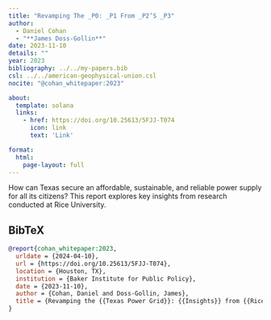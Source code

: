 ```yaml
---
title: "Revamping The _P0: _P1 From _P2’S _P3"
author:
  - Daniel Cohan
  - "**James Doss-Gollin**"
date: 2023-11-10
details: ""
year: 2023
bibliography: ../../my-papers.bib
csl: ../../american-geophysical-union.csl
nocite: "@cohan_whitepaper:2023"

about:
  template: solana
  links:
    - href: https://doi.org/10.25613/5FJJ-T074
      icon: link
      text: 'Link'

format:
  html:
    page-layout: full
---
```


How can Texas secure an affordable, sustainable, and reliable power supply for all its citizens? This report explores key insights from research conducted at Rice University.

## BibTeX

```bibtex
@report{cohan_whitepaper:2023,
  urldate = {2024-04-10},
  url = {https://doi.org/10.25613/5FJJ-T074},
  location = {Houston, TX},
  institution = {Baker Institute for Public Policy},
  date = {2023-11-10},
  author = {Cohan, Daniel and Doss-Gollin, James},
  title = {Revamping the {{Texas Power Grid}}: {{Insights}} from {{Rice University}}’s {{Electricity Research}}},
}
```